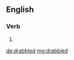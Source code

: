 ==English==

===Verb===
{{head|en|verb form}}

# {{en-past of|drabble}}

[[de:drabbled]]
[[mg:drabbled]]